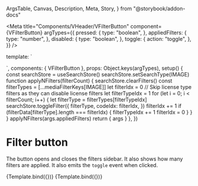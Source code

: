   ArgsTable,
  Canvas,
  Description,
  Meta,
  Story,
} from "@storybook/addon-docs"

<Meta
  title="Components/VHeader/VFilterButton"
  component={VFilterButton}
  argTypes={{
    pressed: {
      type: "boolean",
    },
    appliedFilters: {
      type: "number",
    },
    disabled: {
      type: "boolean",
    },
    toggle: {
      action: "toggle",
    },
  }}
/>

  template: `<div id="wrapper" class="w-40 h-16 bg-dark-charcoal-06 flex align-center justify-center">
  <VFilterButton v-bind="args" v-on="args" />
  </div>`,
  components: { VFilterButton },
  props: Object.keys(argTypes),
  setup() {
    const searchStore = useSearchStore()
    searchStore.setSearchType(IMAGE)
    function applyNFilters(filterCount) {
      searchStore.clearFilters()
      const filterTypes = [...mediaFilterKeys[IMAGE]]
      let filterIdx = 0
      // Skip license type filters as they can disable license filters
      let filterTypeIdx = 1
      for (let i = 0; i < filterCount; i++) {
        let filterType = filterTypes[filterTypeIdx]
        searchStore.toggleFilter({
          filterType,
          codeIdx: filterIdx,
        })
        filterIdx += 1
        if (filterData[filterType].length === filterIdx) {
          filterTypeIdx += 1
          filterIdx = 0
        }
      }
    }
    applyNFilters(args.appliedFilters)
    return { args }
  },
})

# Filter button

<Description of={VFilterButton} />

<ArgsTable of={VFilterButton} />

The button opens and closes the filters sidebar. It also shows how many filters
are applied. It also emits the `toggle` event when clicked.

<Canvas>
  <Story
    name="Default"
    parameters={{
      viewport: {
        defaultViewport: "lg",
      },
    }}
  >
    {Template.bind({})}
  </Story>
</Canvas>

<Canvas>
  <Story
    name="With text label"
    parameters={{
      viewport: {
        defaultViewport: "xl",
      },
    }}
  >
    {Template.bind({})}
  </Story>
</Canvas>
